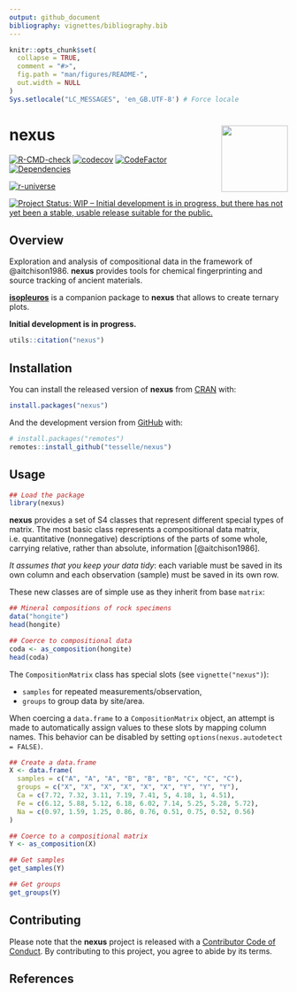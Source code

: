 ```yaml
---
output: github_document
bibliography: vignettes/bibliography.bib
---
```


<!-- README.md is generated from README.Rmd. Please edit that file -->

```r
knitr::opts_chunk$set(
  collapse = TRUE,
  comment = "#>",
  fig.path = "man/figures/README-",
  out.width = NULL
)
Sys.setlocale("LC_MESSAGES", 'en_GB.UTF-8') # Force locale
```

# nexus <img width=120px src="man/figures/logo.png" align="right" />

<!-- badges: start -->
[![R-CMD-check](https://github.com/tesselle/nexus/workflows/R-CMD-check/badge.svg)](https://github.com/tesselle/nexus/actions)
[![codecov](https://codecov.io/gh/tesselle/nexus/branch/main/graph/badge.svg)](https://app.codecov.io/gh/tesselle/nexus)
[![CodeFactor](https://www.codefactor.io/repository/github/tesselle/nexus/badge/main)](https://www.codefactor.io/repository/github/tesselle/nexus/overview/main)
[![Dependencies](https://tinyverse.netlify.com/badge/nexus)](https://cran.r-project.org/package=nexus)

[![r-universe](https://tesselle.r-universe.dev/badges/nexus)](https://tesselle.r-universe.dev/nexus){.pkgdown-devel}

[![Project Status: WIP – Initial development is in progress, but there has not yet been a stable, usable release suitable for the public.](https://www.repostatus.org/badges/latest/wip.svg)](https://www.repostatus.org/#wip)
<!-- badges: end -->

## Overview

Exploration and analysis of compositional data in the framework of @aitchison1986. **nexus** provides tools for chemical fingerprinting and source tracking of ancient materials.

[**isopleuros**](https://packages.tesselle.org/isopleuros/) is a companion package to **nexus** that allows to create ternary plots.

**Initial development is in progress.**

```r
utils::citation("nexus")
```

## Installation

You can install the released version of **nexus** from [CRAN](https://CRAN.R-project.org) with:

```r
install.packages("nexus")
```

And the development version from [GitHub](https://github.com/) with:

```r
# install.packages("remotes")
remotes::install_github("tesselle/nexus")
```

## Usage

```r
## Load the package
library(nexus)
```

**nexus** provides a set of S4 classes that represent different special types of matrix. The most basic class represents a compositional data matrix, i.e. quantitative (nonnegative) descriptions of the parts of some whole, carrying relative, rather than absolute, information [@aitchison1986].

*It assumes that you keep your data tidy*: each variable must be saved in its own column and each observation (sample) must be saved in its own row.

These new classes are of simple use as they inherit from base `matrix`:
  
```r
## Mineral compositions of rock specimens
data("hongite")
head(hongite)

## Coerce to compositional data
coda <- as_composition(hongite)
head(coda)
```

The `CompositionMatrix` class has special slots (see `vignette("nexus")`):
  
* `samples` for repeated measurements/observation,
* `groups` to group data by site/area.

When coercing a `data.frame` to a `CompositionMatrix` object, an attempt is made to automatically assign values to these slots by mapping column names. This behavior can be disabled by setting `options(nexus.autodetect = FALSE)`.

```r
## Create a data.frame
X <- data.frame(
  samples = c("A", "A", "A", "B", "B", "B", "C", "C", "C"),
  groups = c("X", "X", "X", "X", "X", "X", "Y", "Y", "Y"),
  Ca = c(7.72, 7.32, 3.11, 7.19, 7.41, 5, 4.18, 1, 4.51),
  Fe = c(6.12, 5.88, 5.12, 6.18, 6.02, 7.14, 5.25, 5.28, 5.72),
  Na = c(0.97, 1.59, 1.25, 0.86, 0.76, 0.51, 0.75, 0.52, 0.56)
)

## Coerce to a compositional matrix
Y <- as_composition(X)

## Get samples
get_samples(Y)

## Get groups
get_groups(Y)
```

## Contributing

Please note that the **nexus** project is released with a [Contributor Code of Conduct](https://www.tesselle.org/conduct.html). By contributing to this project, you agree to abide by its terms.

## References
